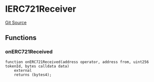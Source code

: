 # IERC721Receiver
[Git Source](https://github.com/0xStation/0xrails/blob/491ae339f09853335dba9e897f46862d776d54b5/src/cores/ERC721/interface/IERC721.sol)


## Functions
### onERC721Received


```solidity
function onERC721Received(address operator, address from, uint256 tokenId, bytes calldata data)
    external
    returns (bytes4);
```

